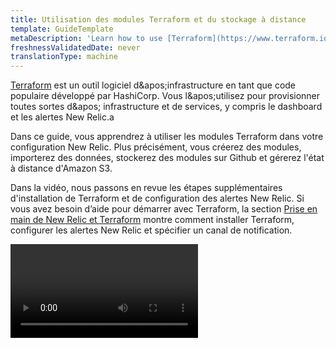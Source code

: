 ```yaml
---
title: Utilisation des modules Terraform et du stockage à distance
template: GuideTemplate
metaDescription: 'Learn how to use [Terraform](https://www.terraform.io/) modules in your configurations and store them remotely.'
freshnessValidatedDate: never
translationType: machine
---
```


[Terraform](https://www.terraform.io/) est un outil logiciel d&amp;apos;infrastructure en tant que code populaire développé par HashiCorp. Vous l&amp;apos;utilisez pour provisionner toutes sortes d&amp;apos; infrastructure et de services, y compris le dashboard et les alertes New Relic.a

Dans ce guide, vous apprendrez à utiliser les modules Terraform dans votre configuration New Relic. Plus précisément, vous créerez des modules, importerez des données, stockerez des modules sur Github et gérerez l&apos;état à distance d&apos;Amazon S3.

Dans la vidéo, nous passons en revue les étapes supplémentaires d&apos;installation de Terraform et de configuration des alertes New Relic. Si vous avez besoin d’aide pour démarrer avec Terraform, la section [Prise en main de New Relic et Terraform](/docs/more-integrations/terraform/terraform-intro/) montre comment installer Terraform, configurer les alertes New Relic et spécifier un canal de notification.

<Video id="2gl4kt4j14" type="wistia" />

## Avant de commencer

Pour utiliser ce guide, vous devez avoir des connaissances de base sur New Relic et Terraform. Si vous n&apos;avez pas encore déployé d&apos;agent open source New Relic, [installez New Relic](/docs/agents/manage-apm-agents/installation/install-agent) pour votre application. [Installez également la CLI Terraform](https://www.terraform.io/intro/getting-started/install.html).

Commencez par initialiser un répertoire de travail :

```bash
mkdir terraform-config && cd terraform-config
```

Pour suivre les exemples de ce guide, l&apos;exemple de code qui l&apos;accompagne est disponible sur [GitHub](https://github.com/jsbnr/nr-terraform-intro-example)

```bash
git clone https://github.com/jsbnr/nr-terraform-intro-example.git
```

<Steps>
  <Step>
    ## Créer un module Terraform

    Les modules Terraform vous permettent de réutiliser, partager et stocker votre configuration Terraform à l&apos;aide du contrôle de version comme Github. Dans les étapes suivantes, vous déplacerez votre configuration New Relic dans un module réutilisable.

    Tout d’abord, dans la racine de votre projet, créez un nouveau répertoire pour stocker vos modules nommé `modules`:

    ```bash
    mkdir modules && cd modules
    ```

    Dans le répertoire des modules, créez un nouveau répertoire pour un nouveau module appelé HostConditions et créez un nouveau fichier nommé `main.tf`:

    ```bash
    mkdir HostConditions && cd HostConditions
    touch main.tf
    ```

    Supprimez les deux conditions d&apos;alerte du fichier `main.tf` du projet racine et copiez-le dans le nouveau fichier `main.tf` du répertoire `HostConditions` .

    Dans le fichier `main.tf` du répertoire racine, appelez le nouveau module à l&amp;apos;aide d&amp;apos;un bloc de module :

    ```hcl
    module "HostConditions" {
      source = "./modules/HostConditions"
    }
    ```

    Essayez de tester votre configuration, exécutez `terraform plan` et `terraform init`:

    ```bash copyable=false
    [output] {muted}# Example output
    [output] ------------------------------------------------------------------------
    [output] 
    [output] Initializing modules...
    [output] - HostConditions in
    [output] 
    [output] Error: Unreadable module directory
    [output] 
    [output] Unable to evaluate directory symlink: lstat modules/HostConditions: no such
    [output] file or directory
    [output] 
    [output] 
    [output] Error: Failed to read module directory
    [output] 
    [output] Module directory  does not exist or cannot be read.
    [output] 
    [output] 
    [output] Error: Unreadable module directory
    [output] 
    [output] Unable to evaluate directory symlink: lstat modules/HostConditions: no such
    [output] file or directory
    [output] 
    [output] 
    [output] Error: Failed to read module directory
    [output] 
    [output] Module directory  does not exist or cannot be read.
    ```

    Vous voyez une erreur dans votre console en raison du manque de détails du fournisseur dans votre répertoire de modules. Pour corriger l&apos;erreur, créez une copie du fichier root supplier.tf dans votre répertoire `HostConditions` :

    ```hcl
    provider "newrelic" {
     account_id = 12345 # Your New Relic account ID
     api_key = "NRAK-zzzzzz" # Your New Relic user key
     region = "US" # US or EU (defaults to US)
    }
    ```

    Essayez de tester votre configuration, exécutez `terraform plan` et `terraform init`:

    ```bash copyable=false
    [output] {muted}# Example output
    [output] ------------------------------------------------------------------------
    [output] 
    [output] Error: Reference to undeclared resource
    [output] 
    [output]   on modules/HostConditions/main.tf line 2, in resource "newrelic_infra_alert_condition"
    [output] "cpuhot":
    [output]    2:   policy_id = newrelic_alert_policy.DemoPolicy.id
    [output] 
    [output] A managed resource "newrelic_alert_policy" "DemoPolicy" has not been declared
    [output] in module.HostConditions.
    [output] 
    [output] 
    [output] Error: Reference to undeclared resource
    [output] 
    [output]   on modules/HostConditions/main.tf line 24, in resource "newrelic_infra_alert_condition"
    [output] "highDiskUsage":
    [output]   24:   policy_id = newrelic_alert_policy.DemoPolicy.id
    [output] 
    [output] A managed resource "newrelic_alert_policy" "DemoPolicy" has not been declared
    [output] in module.HostConditions.
    ```

    Terraform init n&apos;affiche plus d&apos;erreur, mais l&apos;exécution de Terraform plan provoque toujours une erreur.

    L&apos;erreur est due au fait que l&apos;ID de politique utilisé dans `./modules/HostConditions/provider.tf` n&amp;apos;existe pas. Une variable est nécessaire pour passer dans le module.
  </Step>

  <Step>
    ## Créer une variable

    Les variables transmettent des détails à votre module et définissent des valeurs par défaut.

    Tout d’abord, en haut de votre `HostConditions/provider.tf` , créez une nouvelle variable :

    ```hcl
    variable "providerId" {}
    ```

    Ensuite, dans le bloc de ressources, remplacez le `policyId` existant par la nouvelle variable :

    ```hcl
    var.policy
    ```

    ### Passer une variable dans un module

    Pour rendre un module dynamique, vous passerez vos variables au module en utilisant le bloc de ressources du module.

    Dans le répertoire racine `main.tf`, mettez à jour le bloc de module pour ajouter la variable `policyId` :

    ```hcl
    module "HostConditions" {
      source = "./modules/HostConditions"
      policyId = newrelic_alert_policy.DemoPolicy.id
    }
    ```

    Exécutez `terraform plan` après avoir ajouté votre variable au module.

    ```bash
    terraform plan
    ```

    Ajoutez maintenant d’autres variables et remplacez les valeurs CPU critique, CPU avertissement et pourcentage de disque. Ensuite, transmettez les nouvelles variables au module.

    Ajoutez les nouvelles variables à `HostConditions/main.tf`:

    ```hcl
    variable cpu_warning {}
    variable cpu_critical {}
    variable diskPercent {}
    ```

    Mettre à jour la condition d&apos;alerte pour utiliser les nouvelles variables ajoutées dans le `HostConditons/main.tf`:

    ```hcl
    resource "newrelic_infra_alert_condition" "cpuhot" {
      policy_id = var.policyId

      name       = "CPU hot!"
      type       = "infra_metric"
      event      = "SystemSample"
      select     = "cpuPercent"
      comparison = "above"
      where      = "(hostname LIKE '%myhost%')"

      critical {
        duration      = 5
        value         = var.cpu_critical
        time_function = "all"
      }
      warning {
        duration      = 5
        value         = var.cpu_warning
        time_function = "all"
      }
    }

    resource "newrelic_infra_alert_condition" "highDiskUsage" {
      policy_id = var.policyId

      name       = "high disk usage"
      type       = "infra_metric"
      event      = "SystemSample"
      select     = "diskUsedPercent"
      comparison = "above"
      where      = "(hostname LIKE '%myhost%')"

      critical {
        duration      = 5
        value         = var.diskPercent
        time_function = "all"
      }
    }
    ```

    Exécutez `terraform plan` après avoir ajouté vos variables au module. Un message d’erreur s’affiche en raison des valeurs de variables manquantes. Les valeurs peuvent être ajoutées dans le bloc de module ou comme valeurs par défaut.

    ```bash
    terraform plan
    ```

    ### Ajout de valeurs par défaut

    Ajoutez des valeurs de variable par défaut à `HostConditions/main.tf`:

    ```hcl
    variable cpu_warning { default=80}
    variable cpu_critical { default=90}
    variable diskPercent { default=60 }
    ```

    ### Transmettre des valeurs de variables à l&apos;aide du bloc de module

    Dans le répertoire racine `main.tf`, mettez à jour le bloc de module pour ajouter les variables `cpu_critical`, `cpu_warning` et `diskPercentage` :

    ```hcl
    module "HostConditions" {
      source = "./modules/HostConditions"
      policyId = newrelic_alert_policy.DemoPolicy.id
      cpu_critical = 88
      cpu_warning = 78
      diskPercentage = 66
    }
    ```

    Exécutez `terraform plan` après avoir ajouté vos variables au module.

    ```bash
    terraform plan
    ```
  </Step>

  <Step>
    ## Réutiliser un module

    Vous pouvez réutiliser votre module en vous connectant à une politique New Relic déjà existante. Avant de commencer, dans votre compte New Relic, créez une nouvelle règle d&apos;alerte nommée **Preexisting Policy**.

    ### Connecter une règle d&apos;alerte existante

    Tout d’abord, dans votre fichier racine `main.tf` ajoutez le bloc de données pour importer une politique existante :

    ```hcl
    data "newrelic_alert_policy" "ExistingPolicy" {
    	name = "Preexisting Policy"
    }
    ```

    Ensuite, créez un deuxième bloc de module nommé `HostConditions2`. Ajoutez la condition d’alerte à la politique préexistante.

    ```hcl
    module "HostConditions2" {
      source = "./modules/HostConditions"
      policyId = data.newrelic_alert_policy.ExistingPolicy.id
      cpu_critical = 87
      cpu_warning = 77
      diskPercentage = 67
    }
    ```

    Exécutez `terraform init` pour initialiser le nouveau module et exécutez `terraform apply` pour appliquer les modifications à votre compte New Relic.

    Le script Terraform crée une nouvelle règle d&apos;alerte et deux conditions, mais il applique également la condition d&apos;alerte à la politique préexistante.

    Consultez votre compte New Relic dans la politique préexistante et voyez la condition d&apos;alerte ajoutée pour l&apos;utilisation élevée du processeur et du disque.
  </Step>

  <Step>
    ## Stocker un module dans Github

    Après avoir créé un module, si vous souhaitez le stocker dans un endroit où d&apos;autres personnes peuvent l&apos;utiliser, Github est la manière dont vous pouvez le faire.

    ### Créer un nouveau référentiel Github (dépôt)

    Tout d&apos;abord, à l&apos;intérieur de votre répertoire HostModules, initialisez un nouveau référentiel Github (repository). Ajoutez vos `main.tf` et `provider.tf` à l&amp;apos;étape de validation :

    ```bash
    git add main.tf provider.tf
    git commit -m "init"
    ```

    Ensuite, en utilisant les commandes fournies dans votre nouveau référentiel (repository), envoyez votre commit sur Github :

    ```bash
    git remote add origin <repo_url>
    git branch -M main
    git push -u origin main
    ```

    ### Utiliser un module enregistré sur Github

    Consultez le référentiel Github (repository) et constatez que `main.tf` et `provider.tf` sont désormais dans votre référentiel (repository). Copiez l&amp;apos;URL Web du référentiel (dépôt) GitHub pour cloner votre référentiel (dépôt).

    Mettez à jour le fichier racine `main.tf` en utilisant GitHub comme source pour le `HostConditions`:

    ```hcl
    module "HostConditions" {
      source = "git::https://github.com/<your_username>/<your_repo_name>" # Add your repo URL
      policyId = newrelic_alert_policy.DemoPolicy.id
      cpu_critical = 88
      cpu_warning = 78
      diskPercentage = 66
    }

    module "HostConditions2" {
      source = "git::https://github.com/<your_username>/<your_repo_name>" # Add your repo URL
      policyId = data.newrelic_alert_policy.ExistingPolicy.id
      cpu_critical = 87
      cpu_warning = 77
      diskPercentage = 67
    }
    ```

    Exécutez `terraform init` pour initialiser le nouveau module. Lorsque vous exécutez `terraform init`, Terraform clone le référentiel localement. Courir `terraform plan`

    Si vous devez mettre à jour votre module local avec les mises à jour apportées au référentiel git (dépôt), exécutez `terraform get -update`
  </Step>

  <Step>
    ## Gérer l&apos;état à distance dans Amazon S3

    Le fichier d&apos;état est la représentation que Terraform détient sur les ressources créées. Le fichier d&apos;état se trouve dans le répertoire racine, mais s&apos;il était supprimé ou corrompu, cela pourrait causer des problèmes. Le stockage du fichier d&apos;état à distance assure la sécurité et permet le partage et l&apos;accès à distance.

    Dans le `provider.tf` du répertoire racine, ajoutez un bloc backend Terraform pour Amazon S3 :

    ```hcl
    terraform {
    	backend "s3" {
    		bucket = "<s3_bucket_name>"
    		key = "<s3_bucket_key>"
    		region = "<s3_bucket_region>"
    	}
    }
    ```

    Des variables sont nécessaires pour fournir les détails corrects du bucket S3 et l&apos;accès est requis.

    Pour donner accès au bucket S3 dans votre compte Amazon, créez un utilisateur IAM. Donnez à l’utilisateur IAM l’accès au bucket S3 stockant l’état de Terraform.

    Ajoutez le profil au bloc backend de Terraform :

    ```hcl
    terraform {
    	backend "s3" {
    		bucket = "<s3_bucket_name>"
    		key = "<s3_bucket_key>"
    		region = "<s3_bucket_region>"
    		profile = "<iam_user_profile_name>"
    	}
    }
    ```

    Avant d’enregistrer votre état sur Amazon S3, détruisez la configuration actuelle pour repartir à zéro :

    ```bash
    terraform destroy
    ```

    Initialisez Terraform, exécutez Terraform init :

    ```bash
    terraform init
    ```

    Dans le terminal, la sortie affiche le backend initialisé en S3. Supprimez l&apos;état local car il n&apos;est pas nécessaire

    ```bash
    rm terraform.*
    ```

    Exécutez `terraform apply` pour appliquer vos modifications de configuration Terraform.

    ```bash
    terraform apply
    ```

    Le fichier d’état est désormais stocké dans S3 au lieu d’être localement. Regardez dans votre bucket S3 et voyez que l’état de terraform existe.
  </Step>
</Steps>

## Conclusion

Félicitations ! Vous utilisez des modules pour rendre votre configuration Terraform plus flexible. Consultez la [documentation du fournisseur New Relic Terraform](https://registry.terraform.io/providers/newrelic/newrelic/latest/docs) pour découvrir comment faire passer votre configuration au niveau supérieur.
